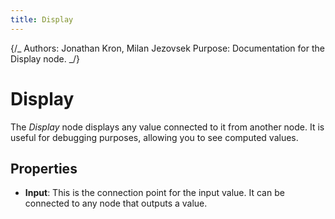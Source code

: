 ```yaml
---
title: Display
---
```


{/_
Authors: Jonathan Kron, Milan Jezovsek
Purpose: Documentation for the Display node.
_/}

# Display

The _Display_ node displays any value connected to it from another node. It is useful for debugging purposes, allowing you to see computed values.

## Properties

- **Input**: This is the connection point for the input value. It can be connected to any node that outputs a value.

<DocsNodeEditor type="Display" />
